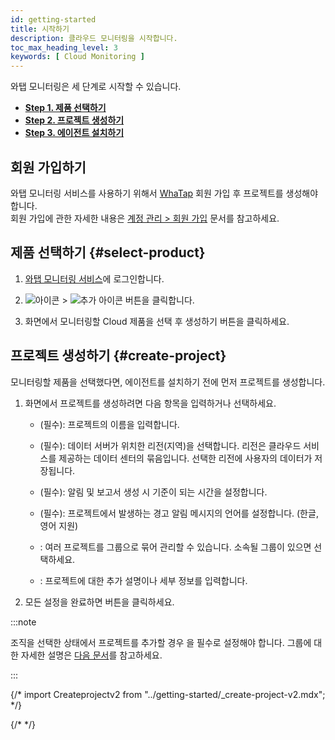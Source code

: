 ```yaml
---
id: getting-started
title: 시작하기
description: 클라우드 모니터링을 시작합니다.
toc_max_heading_level: 3
keywords: [ Cloud Monitoring ]
---
```


와탭 모니터링은 세 단계로 시작할 수 있습니다.

- **[Step 1. 제품 선택하기](#select-product)** 
- **[Step 2. 프로젝트 생성하기](#create-project)** 
- **[Step 3. 에이전트 설치하기](../cloud-monitoring/install-agent/overview)**


## 회원 가입하기

와탭 모니터링 서비스를 사용하기 위해서 [WhaTap](https://www.whatap.io/ko/signup/) 회원 가입 후 프로젝트를 생성해야 합니다.  
회원 가입에 관한 자세한 내용은 [계정 관리 > 회원 가입](../../account/account-manage) 문서를 참고하세요.


## 제품 선택하기 {#select-product}

1. [와탭 모니터링 서비스](https://service.whatap.io)에 로그인합니다.

1. ![아이콘](/img/ic-all-project.svg) <Cmdname sid="BTN07332" className="uitext" /> &gt; ![추가 아이콘](/img/ic-s-plus.svg) <Cmdname sid='BTN06696' className='uitext'/> 버튼을 클릭합니다.

1. <Cmdname sid="TTL07073" className="uitext" /> 화면에서 모니터링할 Cloud 제품을 선택 후 생성하기 버튼을 클릭하세요.


## 프로젝트 생성하기 {#create-project}

모니터링할 제품을 선택했다면, 에이전트를 설치하기 전에 먼저 프로젝트를 생성합니다.

1. <Cmdname sid="TTL07074" className="uitext" /> 화면에서 프로젝트를 생성하려면 다음 항목을 입력하거나 선택하세요. 

    * <Cmdname sid="project_name" className="uitext" />(필수): 프로젝트의 이름을 입력합니다.

    * <Cmdname sid="data_server_region" className="uitext" />(필수): 데이터 서버가 위치한 리전(지역)을 선택합니다. 리전은 클라우드 서비스를 제공하는 데이터 센터의 묶음입니다. 선택한 리전에 사용자의 데이터가 저장됩니다.

    * <Cmdname sid="project_time_zone" className="uitext" />(필수): 알림 및 보고서 생성 시 기준이 되는 시간을 설정합니다.

    * <Cmdname sid="TTL07727" className="uitext" />(필수): 프로젝트에서 발생하는 경고 알림 메시지의 언어를 설정합니다. (한글, 영어 지원)

    * <Cmdname sid="project_groups" className="uitext" />: 여러 프로젝트를 그룹으로 묶어 관리할 수 있습니다. 소속될 그룹이 있으면 선택하세요.

    * <Cmdname sid="project_description" className="uitext" />: 프로젝트에 대한 추가 설명이나 세부 정보를 입력합니다.

1. 모든 설정을 완료하면 <Cmdname sid="creating_a_project" className="uitext" /> 버튼을 클릭하세요.

:::note

조직을 선택한 상태에서 프로젝트를 추가할 경우 <Cmdname sid="group_of_organization" className="uitext" />을 필수로 설정해야 합니다.
그룹에 대한 자세한 설명은 [다음 문서](/project/group)를 참고하세요.

:::



{/* import Createprojectv2 from "../getting-started/_create-project-v2.mdx"; */}

{/*  <Createprojectv2 /> */}

